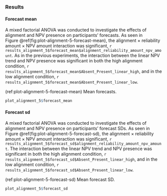### Results

#### Forecast mean

A mixed factorial ANOVA was conducted to investigate the effects of alignment
and NPV presence on participants’ forecasts. As seen in
Figure \@ref(fig:plot-alignment-5-forecast-mean), the alignment $\times$
reliability amount $\times$ NPV amount interaction was significant,
`r results_alignment_5$forecast_mean$alignment_reliability_amount_npv_amount`.
As in the previous experiments, the interaction between the linear
NPV trend and NPV presence was significant in both the high alignment condition,
`r results_alignment_5$forecast_mean$Absent_Present_linear_high`, and in the
low alignment condition,
`r results_alignment_5$forecast_mean$Absent_Present_linear_low`.

(ref:plot-alignment-5-forecast-mean) Mean forecasts.

```r
plot_alignment_5$forecast_mean
```

#### Forecast sd {#forecast-sd-alignment-5}

A mixed factorial ANOVA was conducted to investigate the effects of alignment
and NPV presence on participants’ forecast SDs. As seen in
Figure \@ref(fig:plot-alignment-5-forecast-sd), the alignment $\times$
reliability amount $\times$ NPV amount interaction was significant,
`r results_alignment_5$forecast_sd$alignment_reliability_amount_npv_amount`.
The interaction between the linear NPV trend and NPV presence was significant in
both the high alignment condition,
`r results_alignment_5$forecast_sd$Absent_Present_linear_high`, and in the
low alignment condition,
`r results_alignment_5$forecast_sd$Absent_Present_linear_low`.

(ref:plot-alignment-5-forecast-sd) Mean forecast SD.

```r
plot_alignment_5$forecast_sd
```
